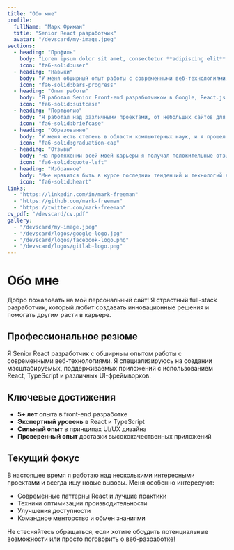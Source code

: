 ```yaml
---
title: "Обо мне"
profile:
  fullName: "Марк Фриман"
  title: "Senior React разработчик"
  avatar: "/devscard/my-image.jpeg"
sections:
  - heading: "Профиль"
    body: "Lorem ipsum dolor sit amet, consectetur **adipiscing elit**. In sodales ac dui at *vestibulum*. In condimentum metus id dui tincidunt, in blandit mi [vehicula](/). Nulla lacinia, erat sit amet elementum vulputate, lectus mauris volutpat mi, vitae accumsan metus elit ut nunc. Vestibulum lacinia enim eget eros fermentum scelerisque. Proin augue leo, posuere ut imperdiet vitae, fermentum eu ipsum. Sed sed neque sagittis, posuere urna nec, commodo leo. Pellentesque posuere justo vitae massa volutpat maximus."
    icon: "fa6-solid:user"
  - heading: "Навыки"
    body: "У меня обширный опыт работы с современными веб-технологиями, включая React, TypeScript и различные UI-фреймворки. Я увлечен созданием масштабируемых и поддерживаемых приложений."
    icon: "fa6-solid:bars-progress"
  - heading: "Опыт работы"
    body: "Я работал Senior Front-end разработчиком в Google, React.js разработчиком в Facebook и Junior Front-end разработчиком в GitLab. Каждая роль дала мне ценный опыт в различных аспектах веб-разработки."
    icon: "fa6-solid:suitcase"
  - heading: "Портфолио"
    body: "Я работал над различными проектами, от небольших сайтов для бизнеса до крупномасштабных корпоративных приложений. Я всегда ищу новые вызовы и возможности для роста."
    icon: "fa6-solid:briefcase"
  - heading: "Образование"
    body: "У меня есть степень в области компьютерных наук, и я прошел различные сертификации в области веб-разработки."
    icon: "fa6-solid:graduation-cap"
  - heading: "Отзывы"
    body: "На протяжении всей моей карьеры я получал положительные отзывы от коллег и клиентов, подчеркивающие мои технические навыки и совместный подход."
    icon: "fa6-solid:quote-left"
  - heading: "Избранное"
    body: "Мне нравится быть в курсе последних тенденций и технологий веб-разработки. Я также увлечен менторством и помощью другим в карьерном росте."
    icon: "fa6-solid:heart"
links:
  - "https://linkedin.com/in/mark-freeman"
  - "https://github.com/mark-freeman"
  - "https://twitter.com/mark-freeman"
cv_pdf: "/devscard/cv.pdf"
gallery:
  - "/devscard/my-image.jpeg"
  - "/devscard/logos/google-logo.jpg"
  - "/devscard/logos/facebook-logo.png"
  - "/devscard/logos/gitlab-logo.png"
---
```


# Обо мне

Добро пожаловать на мой персональный сайт! Я страстный full-stack разработчик, который любит создавать инновационные решения и помогать другим расти в карьере.

## Профессиональное резюме

Я Senior React разработчик с обширным опытом работы с современными веб-технологиями. Я специализируюсь на создании масштабируемых, поддерживаемых приложений с использованием React, TypeScript и различных UI-фреймворков.

## Ключевые достижения

- **5+ лет** опыта в front-end разработке
- **Экспертный уровень** в React и TypeScript
- **Сильный опыт** в принципах UI/UX дизайна
- **Проверенный опыт** доставки высококачественных приложений

## Текущий фокус

В настоящее время я работаю над несколькими интересными проектами и всегда ищу новые вызовы. Меня особенно интересуют:

- Современные паттерны React и лучшие практики
- Техники оптимизации производительности
- Улучшения доступности
- Командное менторство и обмен знаниями

Не стесняйтесь обращаться, если хотите обсудить потенциальные возможности или просто поговорить о веб-разработке!
